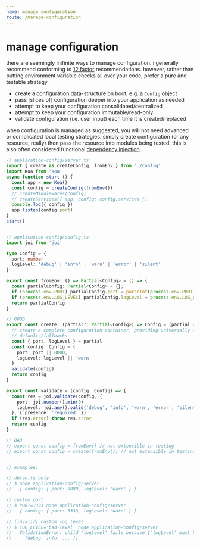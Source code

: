```yaml
---
name: manage configuration
route: /manage-configuration
---
```


# manage configuration

there are seemingly inifinite ways to manage configuration.  i generally recommend
conforming to [12 factor](https://12factor.net/config) recommendations. however, rather
than putting environment variable checks all over your code, prefer a pure and
testable strategy.

* create a configuration data-structure on boot, e.g. a `Config` object
* pass [slices of] configuration deeper into your application as needed
* attempt to keep your configuration consolidated/centralized
* attempt to keep your configuration immutable/read-only
* validate configuration (i.e. user input) each time it is created/replaced

when configuration is managed as suggested, you will not need advanced or
complicated local testing strategies.  simply create configuration (or any resource, really)
then pass the resource into modules being tested. this is also often considered
functional [dependency injection](https://en.wikipedia.org/wiki/Dependency_injection).

```typescript
// application-config/server.ts
import { create as createConfig, fromEnv } from './config'
import Koa from 'koa'
async function start () {
  const app = new Koa()
  const config = createConfig(fromEnv())
  // createMiddlewares(config)
  // createServices({ app, config: config.services })
  console.log({ config })
  app.listen(config.port)
}
start()


// application-config/config.ts
import joi from 'joi'

type Config = {
  port: number
  logLevel: 'debug' | 'info' | 'warn' | 'error' | 'silent'
}

export const fromEnv: () => Partial<Config> = () => {
  const partialConfig: Partial<Config> = {};
  if (process.env.PORT) partialConfig.port = parseInt(process.env.PORT)
  if (process.env.LOG_LEVEL) partialConfig.logLevel = process.env.LOG_LEVEL as any
  return partialConfig
}

// GOOD
export const create: (partial?: Partial<Config>) => Config = (partial = {}) => {
  // create a complete configuration container, providing universally applicable
  // defaults/fallbacks
  const { port, logLevel } = partial
  const config: Config = {
    port: port || 8080,
    logLevel: logLevel || 'warn'
  }
  validate(config)
  return config
}

export const validate = (config: Config) => {
  const res = joi.validate(config, {
    port: joi.number().min(0),
    logLevel: joi.any().valid('debug', 'info', 'warn', 'error', 'silent')
  }, { presence: 'required' })
  if (res.error) throw res.error
  return config
}

// BAD
// export const config = fromEnv() // not extensible in testing
// export const config = create(fromEnv()) // not extensible in testing


// examples:

// defaults only
// $ node application-config/server
//   { config: { port: 8080, logLevel: 'warn' } }

// custom port
// $ PORT=3333 node application-config/server
//   { config: { port: 3333, logLevel: 'warn' } }

// [invalid] custom log level
// $ LOG_LEVEL='bad-level' node application-config/server
//   ValidationError: child "logLevel" fails because ["logLevel" must be one of
//     [debug, info, ... ]]
```
